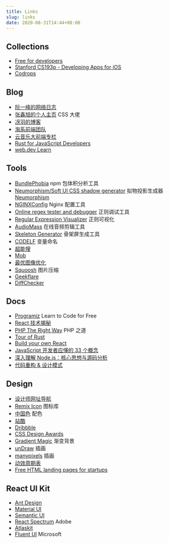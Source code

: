 ```yaml
---
title: Links
slug: links
date: 2020-08-31T14:44+08:00
---
```


## Collections

- [Free for developers](https://free-for.dev/)
- [Stanford CS193p - Developing Apps for iOS](https://cs193p.sites.stanford.edu/)
- [Codrops](https://tympanus.net/codrops/)

## Blog

- [阮一峰的网络日志](http://www.ruanyifeng.com/blog/)
- [张鑫旭的个人主页](https://www.zhangxinxu.com/) CSS 大佬
- [冴羽的博客](https://github.com/mqyqingfeng/Blog)
- [淘系前端团队](https://fed.taobao.org/)
- [云音乐大前端专栏](https://musicfe.dev/)
- [Rust for JavaScript Developers](http://www.sheshbabu.com/)
- [web.dev Learn](https://web.dev/learn/)

## Tools

- [BundlePhobia](https://bundlephobia.com/) npm 包体积分析工具
- [Neumorphism/Soft UI CSS shadow generator](https://neumorphism.io/) 拟物投影生成器 [Neumorphism](https://uxdesign.cc/neumorphism-in-user-interfaces-b47cef3bf3a6)
- [NGINXConfig](https://www.digitalocean.com/community/tools/nginx) Nginx 配置工具
- [Online regex tester and debugger](https://regex101.com/) 正则调试工具
- [Regular Expression Visualizer](https://jex.im/regulex/) 正则可视化
- [AudioMass](https://audiomass.co/) 在线音频剪辑工具
- [Skeleton Generator](https://skeletonreact.com/) 骨架屏生成工具
- [CODELF](https://unbug.github.io/codelf/) 变量命名
- [超能搜](https://www.chaonengso.com/)
- [Mob](https://www.mob.com/)
- [最优图像优化](https://zh.recompressor.com/)
- [Squoosh](https://squoosh.app/) 图片压缩
- [Geekflare](https://geekflare.com/)
- [DiffChecker](https://www.diffchecker.com/)

## Docs

- [Programiz](https://www.programiz.com/) Learn to Code for Free
- [React 技术揭秘](https://react.iamkasong.com/)
- [PHP The Right Way](https://laravel-china.github.io/php-the-right-way/) PHP 之道
- [Tour of Rust](https://tourofrust.com/)
- [Build your own React](https://pomb.us/build-your-own-react/)
- [JavaScript 开发者应懂的 33 个概念](https://github.com/stephentian/33-js-concepts)
- [深入理解 Node.js：核心思想与源码分析](https://yjhjstz.gitbooks.io/deep-into-node/content/)
- [代码重构 & 设计模式](https://refactoring.guru/)

## Design

- [设计师网址导航](https://hao.uisdc.com/)
- [Remix Icon](https://remixicon.cn/) 图标库
- [中国色](http://zhongguose.com/) 配色
- [站酷](https://www.zcool.com.cn/)
- [Dribbble](https://dribbble.com/)
- [CSS Design Awards](https://www.cssdesignawards.com/)
- [Gradient Magic](https://www.gradientmagic.com/) 渐变背景
- [unDraw](https://undraw.co/illustrations) 插画
- [manypixels](https://www.manypixels.co/gallery/) 插画
- [动效周期表](https://uiiiuiii.com/aftereffects/12127671.html)
- [Free HTML landing pages for startups](https://cruip.com/free-templates/)

## React UI Kit

- [Ant Design](https://ant.design/)
- [Material UI](https://material-ui.com/)
- [Semantic UI](https://react.semantic-ui.com/)
- [React Spectrum](https://react-spectrum.adobe.com/react-spectrum/) Adobe
- [Atlaskit](https://atlaskit.atlassian.com/)
- [Fluent UI](https://developer.microsoft.com/en-us/fluentui#/controls/web) Microsoft
